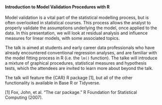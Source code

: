 #### Introduction to Model Validation Procedures with R

Model validation is a vital part of the statistical modelling process, but is often overlooked in statistical courses.
This process allows the analyst to properly validate the assumptions underlying the model, once applied to the data.
In this presentation, we will look at residual analysis and influence measures for linear models, with some associated topics.

The talk is aimed at students and early career data professionals who have already encountered conventional regression analyses, and
are familiar with the model fitting process in R (i.e. the ``lm()`` function). The talke will introduce a mixture of graphical procedures, 
statistical measures and hypothesis tests, which the attendees are invited to learn more about beyond the talk.

The talk will feature the {CAR} R package [1], but all of the other functionality is available in Base R or Tidyverse.



[1] Fox, John, et al. "The car package." R Foundation for Statistical Computing (2007).
